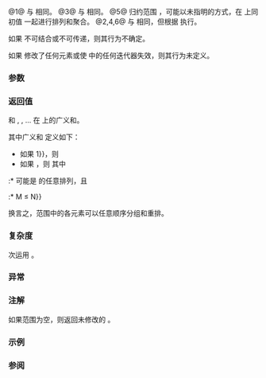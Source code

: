 {{cpp/experimental/parallel/title|reduce}}
{{cpp/experimental/parallelism/navbar}}
{{dcl begin}}
{{dcl header|experimental/numeric}}
{{dcl|num=1|since=parallelism|
template&lt; class InputIt &gt;
typename std::iterator_traits&lt;InputIt&gt;::value_type reduce(
    InputIt first, InputIt last );
}}
{{dcl|num=2|since=parallelism|
template&lt; class ExecutionPolicy, class InputIterator &gt;
typename std::iterator_traits&lt;InputIt&gt;::value_type reduce(
    ExecutionPolicy&amp;&amp; policy, InputIt first, InputIt last );
}}
{{dcl|num=3|since=parallelism|
template&lt; class InputIt, class T &gt;
T reduce( InputIt first, InputIt last, T init );
}}
{{dcl|num=4|since=parallelism|
template&lt; class ExecutionPolicy, class InputIt, class T &gt;
T reduce( ExecutionPolicy&amp;&amp; policy, InputIt first, InputIt last, T init );
}}
{{dcl|num=5|since=parallelism|
template&lt; class InputIt, class T, class BinaryOp &gt;
T reduce( InputIt first, InputIt last, T init, BinaryOp binary_op );
}}
{{dcl|num=6|since=parallelism|
template&lt; class ExecutionPolicy, class InputIt, class T, class BinaryOp &gt;
T reduce( ExecutionPolicy&amp;&amp; policy,
          InputIt first, InputIt last, T init, BinaryOp binary_op );
}}
{{dcl end}}

@1@ 与 {{c|reduce(first, last, typename std::iterator_traits&lt;InputIt&gt;::value_type{})}} 相同。
@3@ 与 {{c|reduce(first, last, init, std::plus&lt;&gt;())}} 相同。
@5@ 归约范围 {{range|first|last}}，可能以未指明的方式，在 {{c|binary_op}} 上同初值 {{c|init}} 一起进行排列和聚合。
@2,4,6@ 与 {{v|1,3,5}} 相同，但根据 {{c|policy}} 执行。

如果 {{c|binary_op}} 不可结合或不可传递，则其行为不确定。

如果 {{c|binary_op}} 修改了任何元素或使 {{range|first|last}} 中的任何迭代器失效，则其行为未定义。

===参数===
{{par begin}}
{{par|first, last|要应用算法的元素范围}}
{{par|init|广义和的初值}}
{{par|policy|[[cpp/experimental/parallelism#执行策略|执行策略]]}}
{{par|binary_op|二元{{named req|FunctionObject|函数对象}}，将以未指定顺序应用于输入迭代器的解引用结果，其他 {{c|binary_op}} 的结果和 {{c|init}}}}
{{par hreq}}
{{par req named|InputIt|InputIterator}}
{{par end}}

===返回值===
{{c|init}} 和 {{c|*first}}, {{c|*(first + 1)}}, ... {{c|*(last - 1)}} 在 {{c|binary_op}} 上的广义和。

其中广义和 {{math|GSUM(op, a{{su|b=1}}, ..., a{{su|b=N}})}} 定义如下：
* 如果 {{math|N{{=}}1}}，则 {{math|a{{su|b=1}}}}
* 如果 {{math|N &gt; 1}}，则 {{math|op(GSUM(op, b{{su|b=1}}, ..., b{{su|b=K}}), GSUM(op, b{{su|b=M}}, ..., b{{su|b=N}}))}} 其中
:* {{math|b{{su|b=1}}, ..., b{{su|b=N}}}} 可能是 {{math|a1, ..., aN}} 的任意排列，且
:* {{math|1 &lt; K+1 {{=}} M ≤ N}}

换言之，范围中的各元素可以任意顺序分组和重排。

===复杂度===
{{math|O(last - first)}} 次运用 {{c|binary_op}}。

===异常===
{{cpp/experimental/exceptions_reporting_behavior}}

===注解===
如果范围为空，则返回未修改的 {{c|init}}。

{{cpp/experimental/execution_policy_note}}

===示例===
{{example|reduce 是 {{lc|std::accumulate}} 的无顺序版本：
|code=
#include &lt;chrono&gt;
#include &lt;experimental/execution_policy&gt;
#include &lt;experimental/numeric&gt;
#include &lt;iostream&gt;
#include &lt;numeric&gt;
#include &lt;vector&gt;

int main()
{
    std::vector&lt;double&gt; v(10'000'007, 0.5);

    {
        auto t1 = std::chrono::high_resolution_clock::now();
        double result = std::accumulate(v.begin(), v.end(), 0.0);
        auto t2 = std::chrono::high_resolution_clock::now();
        std::chrono::duration&lt;double, std::milli&gt; ms = t2 - t1;
        std::cout &lt;&lt; std::fixed &lt;&lt; "std::accumulate result " &lt;&lt; result
                  &lt;&lt; " took " &lt;&lt; ms.count() &lt;&lt; " ms\n";
    }

    {
        auto t1 = std::chrono::high_resolution_clock::now();
        double result = std::experimental::parallel::reduce(
                            std::experimental::parallel::par,
                            v.begin(), v.end());
        auto t2 = std::chrono::high_resolution_clock::now();
        std::chrono::duration&lt;double, std::milli&gt; ms = t2 - t1;
        std::cout &lt;&lt; "parallel::reduce result "
                  &lt;&lt; result &lt;&lt; " took " &lt;&lt; ms.count() &lt;&lt; " ms\n";
    }
}
|p=true
|output=
std::accumulate result 5000003.50000 took 12.7365 ms
parallel::reduce result 5000003.50000 took 5.06423 ms
}}

===参阅===
{{dsc begin}}
{{dsc inc|cpp/algorithm/dsc accumulate}}
{{dsc inc|cpp/algorithm/dsc transform}}
{{dsc inc|cpp/experimental/parallelism/dsc transform_reduce}}
{{dsc end}}

{{langlinks|de|es|fr|it|ja|pt|ru|zh}}
